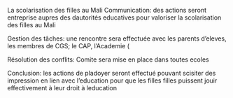 La scolarisation des filles au Mali
Communication: des actions seront entreprise aupres des dautorités educatives pour valoriser la scolarisation des filles au Mali

 Gestion des tâches: une rencontre sera effectuée avec les parents d'eleves, les membres de CGS; le CAP, l'Academie
(

Résolution des conflits: Comite sera mise en place dans toutes ecoles


 Conclusion: les actions de pladoyer seront effectué pouvant scisiter des impression en lien avec l'education pour que les filles filles puissent jouir effectivement à leur droit à leducation

